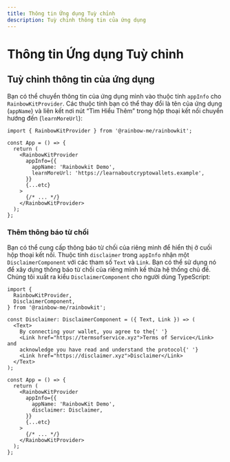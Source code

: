 ```yaml
---
title: Thông tin Ứng dụng Tuỳ chỉnh
description: Tuỳ chỉnh thông tin của ứng dụng
---
```


# Thông tin Ứng dụng Tuỳ chỉnh

## Tuỳ chỉnh thông tin của ứng dụng

Bạn có thể chuyển thông tin của ứng dụng mình vào thuộc tính `appInfo` cho `RainbowKitProvider`. Các thuộc tính bạn có thể thay đổi là tên của ứng dụng (`appName`) và liên kết nơi nút “Tìm Hiểu Thêm” trong hộp thoại kết nối chuyển hướng đến (`learnMoreUrl`):

```tsx
import { RainbowKitProvider } from '@rainbow-me/rainbowkit';

const App = () => {
  return (
    <RainbowKitProvider
      appInfo={{
        appName: 'Rainbowkit Demo',
        learnMoreUrl: 'https://learnaboutcryptowallets.example',
      }}
      {...etc}
    >
      {/* ... */}
    </RainbowKitProvider>
  );
};
```

### Thêm thông báo từ chối

Bạn có thể cung cấp thông báo từ chối của riêng mình để hiển thị ở cuối hộp thoại kết nối. Thuộc tính `disclaimer` trong `appInfo` nhận một `DisclaimerComponent` với các tham số `Text` và `Link`. Bạn có thể sử dụng nó để xây dựng thông báo từ chối của riêng mình kế thừa hệ thống chủ đề. Chúng tôi xuất ra kiểu `DisclaimerComponent` cho người dùng TypeScript:

```tsx
import {
  RainbowKitProvider,
  DisclaimerComponent,
} from '@rainbow-me/rainbowkit';

const Disclaimer: DisclaimerComponent = ({ Text, Link }) => (
  <Text>
    By connecting your wallet, you agree to the{' '}
    <Link href="https://termsofservice.xyz">Terms of Service</Link> and
    acknowledge you have read and understand the protocol{' '}
    <Link href="https://disclaimer.xyz">Disclaimer</Link>
  </Text>
);

const App = () => {
  return (
    <RainbowKitProvider
      appInfo={{
        appName: 'RainbowKit Demo',
        disclaimer: Disclaimer,
      }}
      {...etc}
    >
      {/* ... */}
    </RainbowKitProvider>
  );
};
```
